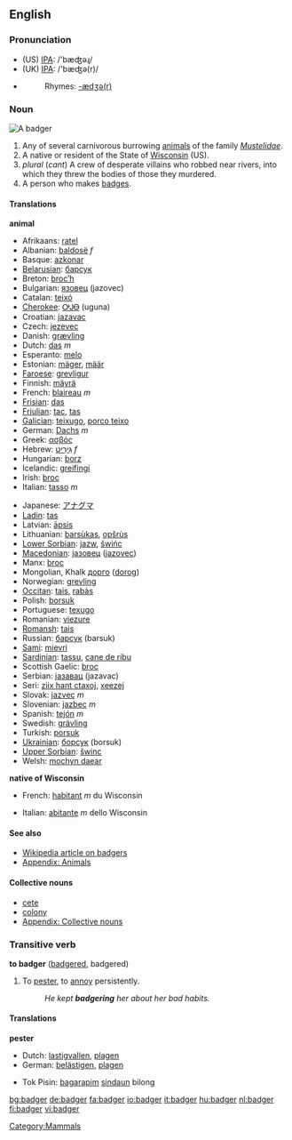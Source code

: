 ==English==
[[Category:Mammals]]

===Pronunciation===
*(US) [[w:IPA|IPA]]: /'bæʤəɻ/
*(UK) [[w:IPA|IPA]]: /'bæʤə(r)/
*{{audio|en-us-badger.ogg|Audio (US)}}
*:Rhymes: [[Rhymes:English:-ædʒə(r)|-ædʒə(r)]]

===Noun===
[[Image:Badger.png|thumbnail|right|A badger]]
{{en-noun}}

# Any of several carnivorous burrowing [[animal]]s of the family ''[[Mustelidae]]''.
# A native or resident of the State of [[Wisconsin]] (US).
# ''plural'' {{vulgar}} (''cant'') A crew of desperate villains who robbed near rivers, into which they threw the bodies of those they murdered.
# A person who makes [http://www.weebadgers.com badges].

====Translations====
'''animal'''
{{top}}
*Afrikaans: [[ratel]]
*Albanian: [[baldosë]] ''f''
*Basque: [[azkonar]]
*[[Belarusian]]: [[барсук]]
*Breton: [[broc’h]]
*Bulgarian: [[язовец]] (jazovec)
*Catalan: [[teixó]]
*[[Cherokee]]: [[ᎤᎫᎾ]] (uguna)
*Croatian: [[jazavac]]
*Czech: [[jezevec]]
*Danish: [[grævling]]
*Dutch: [[das]] ''m''
*Esperanto: [[melo]]
*Estonian: [[mäger]], [[määr]]
*[[Faroese]]: [[grevligur]]
*Finnish: [[mäyrä]]
*French: [[blaireau]] ''m''
*[[Frisian]]: [[das]]
*[[Friulian]]: [[tac]], [[tas]]
*[[Galician]]: [[teixugo]], [[porco teixo]]
*German: [[Dachs]] ''m''
*Greek: [[ασβός]]
*Hebrew: [[גיריט|גִּירִיט]] ''f''
*Hungarian: [[borz]]
*Icelandic: [[greifingi]]
*Irish: [[broc]]
*Italian: [[tasso]] ''m''
{{mid}}
*Japanese: [[アナグマ]]
*[[Ladin]]: [[tas]]
*Latvian: [[āpsis]]
*Lithuanian: [[barsùkas]], [[opšrùs]]
*[[Lower Sorbian]]: [[jazw]], [[šwińc]]
*[[Macedonian]]: [[jазовец]] ([[jazovec]])
*Manx: [[broc]]
*Mongolian, Khalk [[дорго]] ([[dorog]])
*Norwegian: [[grevling]]
*[[Occitan]]: [[tais]], [[rabàs]]
*Polish: [[borsuk]]
*Portuguese: [[texugo]] {{m}}
*Romanian: [[viezure]]
*[[Romansh]]: [[tais]]
*Russian: [[барсук]] (barsuk)
*[[Sami]]: [[mievri]]
*[[Sardinian]]: [[tassu]], [[cane de ribu]]
*Scottish Gaelic: [[broc]]
*Serbian: [[jазавац]] (jazavac)
*Seri: [[ziix hant ctaxoj]], [[xeezej]]
*Slovak: [[jazvec]] ''m''
*Slovenian: [[jazbec]] ''m''
*Spanish: [[tejón]] ''m''
*Swedish: [[grävling]]
*Turkish: [[porsuk]]
*[[Ukrainian]]: [[борсук]] (borsuk)
*[[Upper Sorbian]]: [[šwinc]]
*Welsh: [[mochyn daear]]
{{bottom}}

'''native of Wisconsin'''
{{top}}
*French: [[habitant]] ''m'' du Wisconsin
{{mid}}
*Italian: [[abitante]] ''m'' dello Wisconsin
{{bottom}}

====See also====
*[[w:Badger (animal)|Wikipedia article on badgers]]
*[[Appendix: Animals]]

====Collective nouns====
*[[cete]]
*[[colony]]
*[[Appendix: Collective nouns]]

===Transitive verb===
'''to badger''' ([[badgered]], badgered)
# To [[pester]], to [[annoy]] persistently.
#:''He kept '''badgering''' her about her bad habits.''

====Translations====
'''pester'''
{{top}}
*Dutch: [[lastigvallen]], [[plagen]]
*German: [[belästigen]], [[plagen]]
{{mid}}
*Tok Pisin: [[bagarapim]] [[sindaun]] bilong<!-- if these words make up a single idiom, they should be wikified as a single entity-->
{{bottom}}

[[bg:badger]]
[[de:badger]]
[[fa:badger]]
[[io:badger]]
[[it:badger]]
[[hu:badger]]
[[nl:badger]]
[[fi:badger]]
[[vi:badger]]
